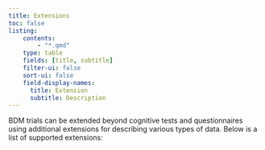 ```yaml
---
title: Extensions
toc: false
listing:
    contents: 
        - "*.qmd"
    type: table
    fields: [title, subtitle]
    filter-ui: false
    sort-ui: false
    field-display-names: 
      title: Extension
      subtitle: Description
---
```


BDM trials can be extended beyond cognitive tests and questionnaires using additional extensions for describing various types of data. Below is a list of supported extensions: